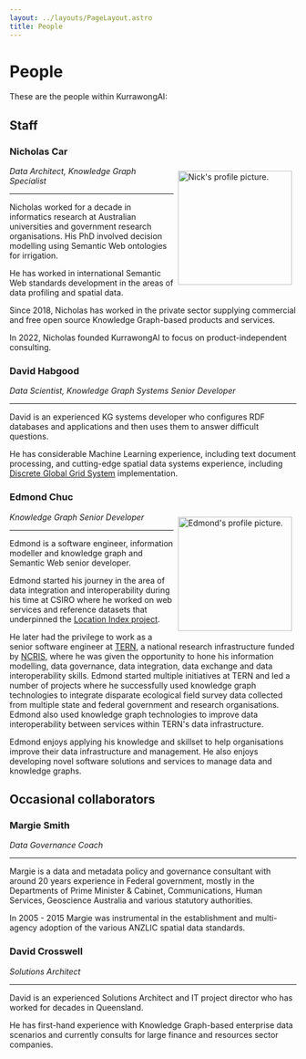 ```yaml
---
layout: ../layouts/PageLayout.astro
title: People
---
```


# People

These are the people within KurrawongAI:

## Staff

### Nicholas Car

<img
  src="/nick.jpg"
  style="float:right; padding: 0.5rem;"
  width="200"
  alt="Nick's profile picture."
/>

_Data Architect, Knowledge Graph Specialist_

---

Nicholas worked for a decade in informatics research at Australian universities and government research organisations. His PhD involved decision modelling using Semantic Web ontologies for irrigation.

He has worked in international Semantic Web standards development in the areas of data profiling and spatial data.

Since 2018, Nicholas has worked in the private sector supplying commercial and free open source Knowledge Graph-based products and services.

In 2022, Nicholas founded KurrawongAI to focus on product-independent consulting.

### David Habgood

_Data Scientist, Knowledge Graph Systems Senior Developer_

---

David is an experienced KG systems developer who configures RDF databases and applications and then uses them to answer difficult questions.

He has considerable Machine Learning experience, including text document processing, and cutting-edge spatial data systems experience, including [Discrete Global Grid System](https://en.wikipedia.org/wiki/Discrete_global_grid) implementation.

### Edmond Chuc

<img
  src="/edmond.jpg"
  style="float:right; padding: 0.5rem;"
  width="200"
  alt="Edmond's profile picture."
/>

_Knowledge Graph Senior Developer_

---

Edmond is a software engineer, information modeller and knowledge graph and Semantic Web senior developer.

Edmond started his journey in the area of data integration and interoperability during his time at CSIRO where he worked on web services and reference datasets that underpinned the [Location Index project](https://www.ga.gov.au/locationindex).

He later had the privilege to work as a senior software engineer at [TERN](https://www.tern.org.au/), a national research infrastructure funded by [NCRIS](https://www.education.gov.au/ncris), where he was given the opportunity to hone his information modelling, data governance, data integration, data exchange and data interoperability skills. Edmond started multiple initiatives at TERN and led a number of projects where he successfully used knowledge graph technologies to integrate disparate ecological field survey data collected from multiple state and federal government and research organisations. Edmond also used knowledge graph technologies to improve data interoperability between services within TERN's data infrastructure.

Edmond enjoys applying his knowledge and skillset to help organisations improve their data infrastructure and management. He also enjoys developing novel software solutions and services to manage data and knowledge graphs.

## Occasional collaborators

### Margie Smith

_Data Governance Coach_

---

Margie is a data and metadata policy and governance consultant with around 20 years experience in Federal government, mostly in the Departments of Prime Minister & Cabinet, Communications, Human Services, Geoscience Australia and various statutory authorities.

In 2005 - 2015 Margie was instrumental in the establishment and multi-agency adoption of the various ANZLIC spatial data standards.

### David Crosswell

_Solutions Architect_

---

David is an experienced Solutions Architect and IT project director who has worked for decades in Queensland.

He has first-hand experience with Knowledge Graph-based enterprise data scenarios and currently consults for large finance and resources sector companies.
